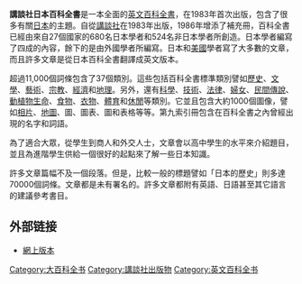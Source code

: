 '''講談社日本百科全書'''是一本全面的[[英文|英文]][[百科全書|百科全書]]，在1983年首次出版，包含了很多有關[[日本|日本]]的主題。自從[[講談社|講談社]]在1983年出版，1986年增添了補充冊，百科全書已經由來自27個國家的680名日本學者和524名非日本學者所創造。日本學者編寫了四成的內容，餘下的是由外國學者所編寫。日本和[[美國|美國]]學者寫了大多數的文章，而且許多文章是從日本百科全書翻譯成英文版本。

超過11,000個詞條包含了37個類別。這些包括百科全書標準類別譬如[[歷史|歷史]]、[[文學|文學]]、[[藝術|藝術]]、[[宗教|宗教]]、[[經濟|經濟]]和[[地理|地理]]。另外，還有[[科學|科學]]、[[技術|技術]]、[[法律|法律]]、[[婦女|婦女]]、[[民間傳說|民間傳說]]、[[動植物|動植物]][[生命|生命]]、[[食物|食物]]、[[衣物|衣物]]、[[体育运动|體育]]和[[休閒|休閒]]等類別。它並且包含大約1000個圖像，譬如[[相片|相片]]、[[地圖|地圖]]、圖、圖表、圖和表格等等。第九索引冊包含在百科全書之內曾經出現的名字和詞語。

為了適合大眾，從學生到商人和外交人士，文章會以高中學生的水平來介紹題目，並且為進階學生供給一個很好的起點來了解一些日本知識。

許多文章篇幅不及一個段落。但是，比較一般的標題譬如「日本的歷史」則多達70000個詞條。文章都是未有署名的。許多文章都附有英語、日語甚至其它語言的建議參考書目。

==外部链接==
* [http://www.ency-japan.com 網上版本]{{Wayback|url=http://www.ency-japan.com/ |date=20100609030602 }}

[[Category:大百科全书|Category:大百科全书]]
[[Category:講談社出版物|Category:講談社出版物]]
[[Category:英文百科全书|Category:英文百科全书]]